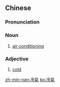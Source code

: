 {{also|冷气}}
==Chinese==
{{zh-forms|s=冷气}}

===Pronunciation===
{{zh-pron
|m=lěngqì
|c=laang5 hei3
|h=pfs=lâng-hi
|mn=léng-khì
|cat=n,a
}}

===Noun===
{{zh-noun}}

# [[air conditioning]]

===Adjective===
{{zh-adj}}

# {{lb|zh|Min Nan|of the weather}} [[cold]]

[[zh-min-nan:冷氣]]
[[ko:冷氣]]